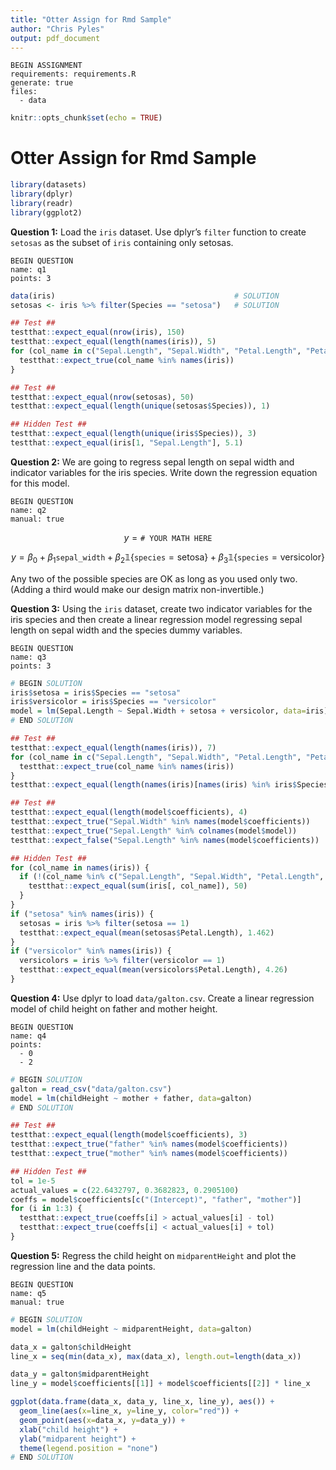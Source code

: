 ```yaml
---
title: "Otter Assign for Rmd Sample"
author: "Chris Pyles"
output: pdf_document
---
```


```
BEGIN ASSIGNMENT
requirements: requirements.R
generate: true
files:
  - data
```

```r
knitr::opts_chunk$set(echo = TRUE)
```

# Otter Assign for Rmd Sample

```r
library(datasets)
library(dplyr)
library(readr)
library(ggplot2)
```

**Question 1:** Load the `iris` dataset. Use dplyr's `filter` function to create `setosas` as the subset of `iris` containing only setosas.

```
BEGIN QUESTION
name: q1
points: 3
```

```r
data(iris)                                        # SOLUTION
setosas <- iris %>% filter(Species == "setosa")   # SOLUTION
```

```r
## Test ##
testthat::expect_equal(nrow(iris), 150)
testthat::expect_equal(length(names(iris)), 5)
for (col_name in c("Sepal.Length", "Sepal.Width", "Petal.Length", "Petal.Width", "Species")) {
  testthat::expect_true(col_name %in% names(iris))
}
```

```r
## Test ##
testthat::expect_equal(nrow(setosas), 50)
testthat::expect_equal(length(unique(setosas$Species)), 1)
```

```r
## Hidden Test ##
testthat::expect_equal(length(unique(iris$Species)), 3)
testthat::expect_equal(iris[1, "Sepal.Length"], 5.1)
```

**Question 2:** We are going to regress sepal length on sepal width and indicator variables for the iris species. Write down the regression equation for this model.

```
BEGIN QUESTION
name: q2
manual: true
```

<!-- BEGIN PROMPT -->
$$ y = \texttt{# YOUR MATH HERE} $$
<!-- END PROMPT -->

<!-- BEGIN SOLUTION -->
$$ y = \beta_0 + \beta_1 \texttt{sepal_width} + \beta_2 \mathbb{1} \left \{ \texttt{species} = \text{setosa} \right \} +\beta_3 \mathbb{1} \left \{ \texttt{species} = \text{versicolor} \right \} $$

Any two of the possible species are OK as long as you used only two. (Adding a third would make our design matrix non-invertible.)
<!-- END SOLUTION -->

**Question 3:** Using the `iris` dataset, create two indicator variables for the iris species and then create a linear regression model regressing sepal length on sepal width and the species dummy variables.

```
BEGIN QUESTION
name: q3
points: 3
```

```r
# BEGIN SOLUTION
iris$setosa = iris$Species == "setosa"
iris$versicolor = iris$Species == "versicolor"
model = lm(Sepal.Length ~ Sepal.Width + setosa + versicolor, data=iris)
# END SOLUTION
```

```r
## Test ##
testthat::expect_equal(length(names(iris)), 7)
for (col_name in c("Sepal.Length", "Sepal.Width", "Petal.Length", "Petal.Width", "Species")) {
  testthat::expect_true(col_name %in% names(iris))
}
testthat::expect_equal(length(names(iris)[names(iris) %in% iris$Species]), 2)
```

```r
## Test ##
testthat::expect_equal(length(model$coefficients), 4)
testthat::expect_true("Sepal.Width" %in% names(model$coefficients))
testthat::expect_true("Sepal.Length" %in% colnames(model$model))
testthat::expect_false("Sepal.Length" %in% names(model$coefficients))
```

```r
## Hidden Test ##
for (col_name in names(iris)) {
  if (!(col_name %in% c("Sepal.Length", "Sepal.Width", "Petal.Length", "Petal.Width", "Species"))) {
    testthat::expect_equal(sum(iris[, col_name]), 50)
  }
}
if ("setosa" %in% names(iris)) {
  setosas = iris %>% filter(setosa == 1)
  testthat::expect_equal(mean(setosas$Petal.Length), 1.462)
}
if ("versicolor" %in% names(iris)) {
  versicolors = iris %>% filter(versicolor == 1)
  testthat::expect_equal(mean(versicolors$Petal.Length), 4.26)
}
```

**Question 4:** Use dplyr to load `data/galton.csv`. Create a linear regression model of child height on father and mother height.

```
BEGIN QUESTION
name: q4
points:
  - 0
  - 2
```

```r
# BEGIN SOLUTION
galton = read_csv("data/galton.csv")
model = lm(childHeight ~ mother + father, data=galton)
# END SOLUTION
```

```r
## Test ##
testthat::expect_equal(length(model$coefficients), 3)
testthat::expect_true("father" %in% names(model$coefficients))
testthat::expect_true("mother" %in% names(model$coefficients))
```

```r
## Hidden Test ##
tol = 1e-5
actual_values = c(22.6432797, 0.3682823, 0.2905100)
coeffs = model$coefficients[c("(Intercept)", "father", "mother")]
for (i in 1:3) {
  testthat::expect_true(coeffs[i] > actual_values[i] - tol)
  testthat::expect_true(coeffs[i] < actual_values[i] + tol)
}
```

**Question 5:** Regress the child height on `midparentHeight` and plot the regression line and the data points.

```
BEGIN QUESTION
name: q5
manual: true
```

```r
# BEGIN SOLUTION
model = lm(childHeight ~ midparentHeight, data=galton)

data_x = galton$childHeight
line_x = seq(min(data_x), max(data_x), length.out=length(data_x))

data_y = galton$midparentHeight
line_y = model$coefficients[[1]] + model$coefficients[[2]] * line_x

ggplot(data.frame(data_x, data_y, line_x, line_y), aes()) +
  geom_line(aes(x=line_x, y=line_y, color="red")) + 
  geom_point(aes(x=data_x, y=data_y)) +
  xlab("child height") +
  ylab("midparent height") +
  theme(legend.position = "none")
# END SOLUTION
```
